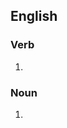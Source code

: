 ==English==

===Verb===
{{head|en|verb form}}

# {{present participle of|marvel|lang=en|nocat=1}}

===Noun===
{{en-noun}}

# {{alt form|marvelling|lang=en}}
